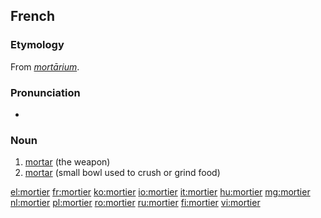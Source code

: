 ==French==
{{wikipedia|lang=fr}}

===Etymology===
From {{etyl|la|fr}} ''[[mortarium|mortārium]]''.


===Pronunciation===
* {{audio|Fr-mortier.ogg|Audio}}

===Noun===
{{fr-noun|m}}

# [[mortar]] (the weapon)
# [[mortar]] (small bowl used to crush or grind food)

[[el:mortier]]
[[fr:mortier]]
[[ko:mortier]]
[[io:mortier]]
[[it:mortier]]
[[hu:mortier]]
[[mg:mortier]]
[[nl:mortier]]
[[pl:mortier]]
[[ro:mortier]]
[[ru:mortier]]
[[fi:mortier]]
[[vi:mortier]]